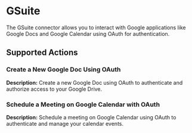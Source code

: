 # GSuite

The GSuite connector allows you to interact with Google applications like Google Docs and Google Calendar using OAuth for authentication.

## Supported Actions

### Create a New Google Doc Using OAuth

**Description:** Create a new Google Doc using OAuth to authenticate and authorize access to your Google Drive.

### Schedule a Meeting on Google Calendar with OAuth

**Description:** Schedule a meeting on Google Calendar using OAuth to authenticate and manage your calendar events.

